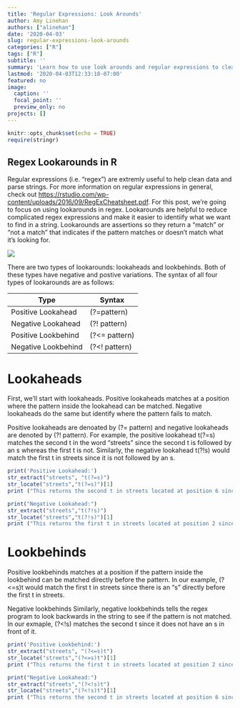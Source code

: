 ```yaml
---
title: 'Regular Expressions: Look Arounds'
author: Amy Linehan
authors: ["alinehan"]
date: '2020-04-03'
slug: regular-expressions-look-arounds
categories: ["R"]
tags: ["R"]
subtitle: ''
summary: 'Learn how to use look arounds and regular expressions to clean data and parse strings'
lastmod: '2020-04-03T12:33:18-07:00'
featured: no
image:
  caption: ''
  focal_point: ''
  preview_only: no
projects: []
---
```


```r
knitr::opts_chunk$set(echo = TRUE)
require(stringr)

```

## Regex Lookarounds in R 

Regular expressions (i.e. "regex") are extremly useful to help clean data and parse strings. For more information on regular expressions in general, check out <https://rstudio.com/wp-content/uploads/2016/09/RegExCheatsheet.pdf>. For this post, we're going to focus on using lookarounds in regex. Lookarounds are helpful to reduce complicated regex expressions and make it easier to identiify what we want to find in a string. Lookarounds are assertions so they return a "match" or "not a match" that indicates if the pattern matches or doesn't match what it's looking for. 

![](https://media.giphy.com/media/uLnPIWsqIz2aA/giphy.gif)


There are two types of lookarounds: lookaheads and lookbehinds. Both of these types have negative and postive variations. The syntax of all four types of lookarounds are as follows:


 Type | Syntax
------------- | -------------
Positive Lookahead | (?=pattern)
Negative Lookahead | (?! pattern)
Positive Lookbehind | (?<= pattern)
Negative Lookbehind | (?<! pattern)

# Lookaheads

First, we'll start with lookaheads. Positive lookaheads matches at a position where the pattern inside the lookahead can be matched. Negative lookaheads do the same but identify where the pattern fails to match. 

Positive lookaheads are denoated by (?= pattern) and negative lookaheads are denoted by (?! pattern). For example, the positive lookahead t(?=s) matches the second t in the word "streets" since the second t is followed by an s whereas the first t is not. Similarly, the negative lookahead t(?!s) would match the first t in streets since it is not followed by an s. 

```r
print('Positive Lookahead:')
str_extract("streets", "t(?=s)")
str_locate("streets","t(?=s)")[1]
print ("This returns the second t in streets located at position 6 since this t is followed by an s")
```
```r
print("Negative Lookahead:")
str_extract("streets","t(?!s)")
str_locate("streets","t(?!s)")[1]
print ("This returns the first t in streets located at position 2 since this t is not followed by an s")

```


# Lookbehinds 
Positive lookbehinds matches at a position if the pattern inside the lookbehind can be matched directly before the pattern. In our example, (?<=s)t would match the first t in streets since there is an "s" directly before the first t in streets. 
 
Negative lookbehinds 
Similarly, negative lookbehinds tells the regex program to look backwards in the string to see if the pattern is not matched. In our exmaple, (?<!s) matches the second t since it does not have an s in front of it.


```r
print('Positive Lookbehind:')
str_extract("streets", "(?<=s)t")
str_locate("streets","(?<=s)t")[1]
print ("This returns the first t in streets located at position 2 since this t follows an s")
```
```r
print("Negative Lookahead:")
str_extract("streets","(?<!s)t")
str_locate("streets","(?<!s)t")[1]
print ("This returns the second t in streets located at position 6 since this t does not follow an s")

```

